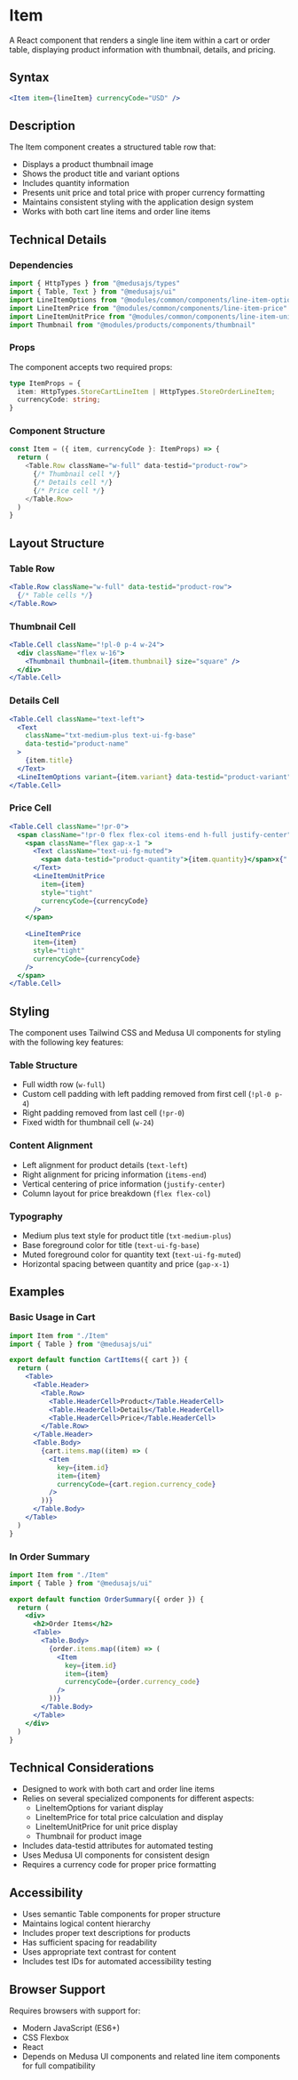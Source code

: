 # Item

A React component that renders a single line item within a cart or order table, displaying product information with thumbnail, details, and pricing.

## Syntax

```jsx copy
<Item item={lineItem} currencyCode="USD" />
```

## Description

The Item component creates a structured table row that:
- Displays a product thumbnail image
- Shows the product title and variant options
- Includes quantity information
- Presents unit price and total price with proper currency formatting
- Maintains consistent styling with the application design system
- Works with both cart line items and order line items

## Technical Details

### Dependencies

```javascript copy
import { HttpTypes } from "@medusajs/types"
import { Table, Text } from "@medusajs/ui"
import LineItemOptions from "@modules/common/components/line-item-options"
import LineItemPrice from "@modules/common/components/line-item-price"
import LineItemUnitPrice from "@modules/common/components/line-item-unit-price"
import Thumbnail from "@modules/products/components/thumbnail"
```

### Props

The component accepts two required props:

```typescript copy
type ItemProps = {
  item: HttpTypes.StoreCartLineItem | HttpTypes.StoreOrderLineItem;
  currencyCode: string;
}
```

### Component Structure

```javascript copy
const Item = ({ item, currencyCode }: ItemProps) => {
  return (
    <Table.Row className="w-full" data-testid="product-row">
      {/* Thumbnail cell */}
      {/* Details cell */}
      {/* Price cell */}
    </Table.Row>
  )
}
```

## Layout Structure

### Table Row
```jsx copy
<Table.Row className="w-full" data-testid="product-row">
  {/* Table cells */}
</Table.Row>
```

### Thumbnail Cell
```jsx copy
<Table.Cell className="!pl-0 p-4 w-24">
  <div className="flex w-16">
    <Thumbnail thumbnail={item.thumbnail} size="square" />
  </div>
</Table.Cell>
```

### Details Cell
```jsx copy
<Table.Cell className="text-left">
  <Text
    className="txt-medium-plus text-ui-fg-base"
    data-testid="product-name"
  >
    {item.title}
  </Text>
  <LineItemOptions variant={item.variant} data-testid="product-variant" />
</Table.Cell>
```

### Price Cell
```jsx copy
<Table.Cell className="!pr-0">
  <span className="!pr-0 flex flex-col items-end h-full justify-center">
    <span className="flex gap-x-1 ">
      <Text className="text-ui-fg-muted">
        <span data-testid="product-quantity">{item.quantity}</span>x{" "}
      </Text>
      <LineItemUnitPrice
        item={item}
        style="tight"
        currencyCode={currencyCode}
      />
    </span>
    
    <LineItemPrice
      item={item}
      style="tight"
      currencyCode={currencyCode}
    />
  </span>
</Table.Cell>
```

## Styling

The component uses Tailwind CSS and Medusa UI components for styling with the following key features:

### Table Structure
- Full width row (`w-full`)
- Custom cell padding with left padding removed from first cell (`!pl-0 p-4`)
- Right padding removed from last cell (`!pr-0`)
- Fixed width for thumbnail cell (`w-24`)

### Content Alignment
- Left alignment for product details (`text-left`)
- Right alignment for pricing information (`items-end`)
- Vertical centering of price information (`justify-center`)
- Column layout for price breakdown (`flex flex-col`)

### Typography
- Medium plus text style for product title (`txt-medium-plus`)
- Base foreground color for title (`text-ui-fg-base`)
- Muted foreground color for quantity text (`text-ui-fg-muted`)
- Horizontal spacing between quantity and price (`gap-x-1`)

## Examples

### Basic Usage in Cart
```jsx copy
import Item from "./Item"
import { Table } from "@medusajs/ui"

export default function CartItems({ cart }) {
  return (
    <Table>
      <Table.Header>
        <Table.Row>
          <Table.HeaderCell>Product</Table.HeaderCell>
          <Table.HeaderCell>Details</Table.HeaderCell>
          <Table.HeaderCell>Price</Table.HeaderCell>
        </Table.Row>
      </Table.Header>
      <Table.Body>
        {cart.items.map((item) => (
          <Item 
            key={item.id} 
            item={item} 
            currencyCode={cart.region.currency_code} 
          />
        ))}
      </Table.Body>
    </Table>
  )
}
```

### In Order Summary
```jsx copy
import Item from "./Item"
import { Table } from "@medusajs/ui"

export default function OrderSummary({ order }) {
  return (
    <div>
      <h2>Order Items</h2>
      <Table>
        <Table.Body>
          {order.items.map((item) => (
            <Item 
              key={item.id} 
              item={item} 
              currencyCode={order.currency_code} 
            />
          ))}
        </Table.Body>
      </Table>
    </div>
  )
}
```

## Technical Considerations

- Designed to work with both cart and order line items
- Relies on several specialized components for different aspects:
  - LineItemOptions for variant display
  - LineItemPrice for total price calculation and display
  - LineItemUnitPrice for unit price display
  - Thumbnail for product image
- Includes data-testid attributes for automated testing
- Uses Medusa UI components for consistent design
- Requires a currency code for proper price formatting

## Accessibility

- Uses semantic Table components for proper structure
- Maintains logical content hierarchy
- Includes proper text descriptions for products
- Has sufficient spacing for readability
- Uses appropriate text contrast for content
- Includes test IDs for automated accessibility testing

## Browser Support

Requires browsers with support for:
- Modern JavaScript (ES6+)
- CSS Flexbox
- React
- Depends on Medusa UI components and related line item components for full compatibility